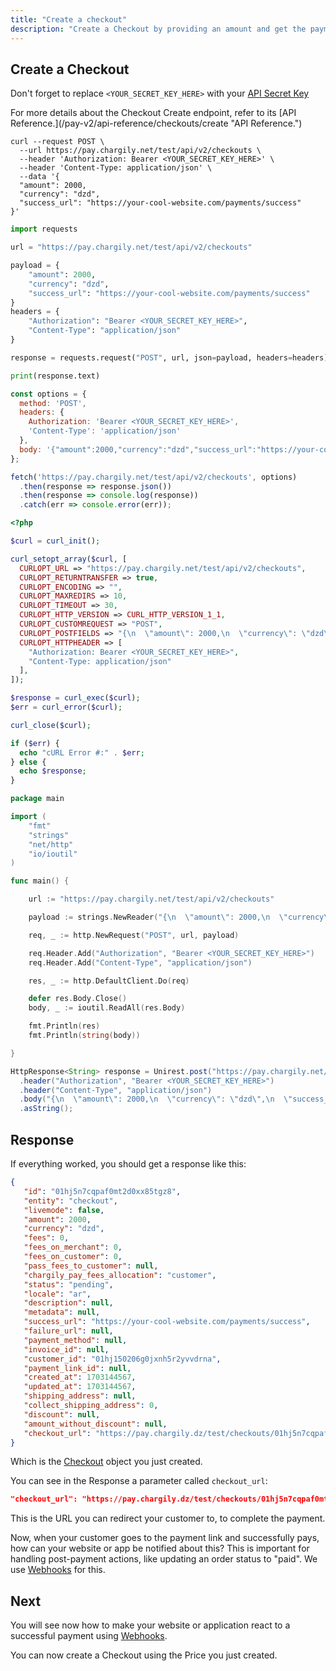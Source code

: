 ```yaml
---
title: "Create a checkout"
description: "Create a Checkout by providing an amount and get the payment link."
---
```


## Create a Checkout

<Note>Don't forget to replace `<YOUR_SECRET_KEY_HERE>` with your [API Secret Key](/pay-v2/api-keys "API Secret Key")</Note>

<Tip>
   For more details about the Checkout Create endpoint, refer to its [API
   Reference.](/pay-v2/api-reference/checkouts/create "API Reference.")
</Tip>

<CodeGroup>

```curl cURL
curl --request POST \
  --url https://pay.chargily.net/test/api/v2/checkouts \
  --header 'Authorization: Bearer <YOUR_SECRET_KEY_HERE>' \
  --header 'Content-Type: application/json' \
  --data '{
  "amount": 2000,
  "currency": "dzd",
  "success_url": "https://your-cool-website.com/payments/success"
}'
```

```python Python
import requests

url = "https://pay.chargily.net/test/api/v2/checkouts"

payload = {
    "amount": 2000,
    "currency": "dzd",
    "success_url": "https://your-cool-website.com/payments/success"
}
headers = {
    "Authorization": "Bearer <YOUR_SECRET_KEY_HERE>",
    "Content-Type": "application/json"
}

response = requests.request("POST", url, json=payload, headers=headers)

print(response.text)
```

```javascript JavaScript
const options = {
  method: 'POST',
  headers: {
    Authorization: 'Bearer <YOUR_SECRET_KEY_HERE>',
    'Content-Type': 'application/json'
  },
  body: '{"amount":2000,"currency":"dzd","success_url":"https://your-cool-website.com/payments/success"}'
};

fetch('https://pay.chargily.net/test/api/v2/checkouts', options)
  .then(response => response.json())
  .then(response => console.log(response))
  .catch(err => console.error(err));
```

```php PHP
<?php

$curl = curl_init();

curl_setopt_array($curl, [
  CURLOPT_URL => "https://pay.chargily.net/test/api/v2/checkouts",
  CURLOPT_RETURNTRANSFER => true,
  CURLOPT_ENCODING => "",
  CURLOPT_MAXREDIRS => 10,
  CURLOPT_TIMEOUT => 30,
  CURLOPT_HTTP_VERSION => CURL_HTTP_VERSION_1_1,
  CURLOPT_CUSTOMREQUEST => "POST",
  CURLOPT_POSTFIELDS => "{\n  \"amount\": 2000,\n  \"currency\": \"dzd\",\n  \"success_url\": \"https://your-cool-website.com/payments/success\"\n}",
  CURLOPT_HTTPHEADER => [
    "Authorization: Bearer <YOUR_SECRET_KEY_HERE>",
    "Content-Type: application/json"
  ],
]);

$response = curl_exec($curl);
$err = curl_error($curl);

curl_close($curl);

if ($err) {
  echo "cURL Error #:" . $err;
} else {
  echo $response;
}
```

```go GO
package main

import (
	"fmt"
	"strings"
	"net/http"
	"io/ioutil"
)

func main() {

	url := "https://pay.chargily.net/test/api/v2/checkouts"

	payload := strings.NewReader("{\n  \"amount\": 2000,\n  \"currency\": \"dzd\",\n  \"success_url\": \"https://your-cool-website.com/payments/success\"\n}")

	req, _ := http.NewRequest("POST", url, payload)

	req.Header.Add("Authorization", "Bearer <YOUR_SECRET_KEY_HERE>")
	req.Header.Add("Content-Type", "application/json")

	res, _ := http.DefaultClient.Do(req)

	defer res.Body.Close()
	body, _ := ioutil.ReadAll(res.Body)

	fmt.Println(res)
	fmt.Println(string(body))

}
```

```java Java
HttpResponse<String> response = Unirest.post("https://pay.chargily.net/test/api/v2/checkouts")
  .header("Authorization", "Bearer <YOUR_SECRET_KEY_HERE>")
  .header("Content-Type", "application/json")
  .body("{\n  \"amount\": 2000,\n  \"currency\": \"dzd\",\n  \"success_url\": \"https://your-cool-website.com/payments/success\"\n}")
  .asString();
```

</CodeGroup>

## Response

If everything worked, you should get a response like this:

```json json
{
   "id": "01hj5n7cqpaf0mt2d0xx85tgz8",
   "entity": "checkout",
   "livemode": false,
   "amount": 2000,
   "currency": "dzd",
   "fees": 0,
   "fees_on_merchant": 0,
   "fees_on_customer": 0,
   "pass_fees_to_customer": null,
   "chargily_pay_fees_allocation": "customer",
   "status": "pending",
   "locale": "ar",
   "description": null,
   "metadata": null,
   "success_url": "https://your-cool-website.com/payments/success",
   "failure_url": null,
   "payment_method": null,
   "invoice_id": null,
   "customer_id": "01hj150206g0jxnh5r2yvvdrna",
   "payment_link_id": null,
   "created_at": 1703144567,
   "updated_at": 1703144567,
   "shipping_address": null,
   "collect_shipping_address": 0,
   "discount": null,
   "amount_without_discount": null,
   "checkout_url": "https://pay.chargily.dz/test/checkouts/01hj5n7cqpaf0mt2d0xx85tgz8/pay"
}
```

Which is the [Checkout](/pay-v2/api-reference/checkouts/checkout-object "Checkout") object you just created.

You can see in the Response a parameter called `checkout_url`:

```json
"checkout_url": "https://pay.chargily.dz/test/checkouts/01hj5n7cqpaf0mt2d0xx85tgz8/pay"
```

This is the URL you can redirect your customer to, to complete the payment.

Now, when your customer goes to the payment link and successfully pays, how can your website or app be notified about this? This is important for handling post-payment actions, like updating an order status to "paid". We use [Webhooks](/v2/webhooks "Webhooks") for this.

## Next

You will see now how to make your website or application react to a successful payment using [Webhooks](/pay-v2/webhooks "Webhooks").

<Card title="Receive webhooks" icon="link" href="/pay-v2/handle-webhooks">
   You can now create a Checkout using the Price you just created.
</Card>
